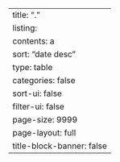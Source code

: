 ---
title: "."
listing:
  contents: a
  sort: "date desc"
  type: table
  categories: false
  sort-ui: false
  filter-ui: false
  page-size: 9999
page-layout: full
title-block-banner: false
---
